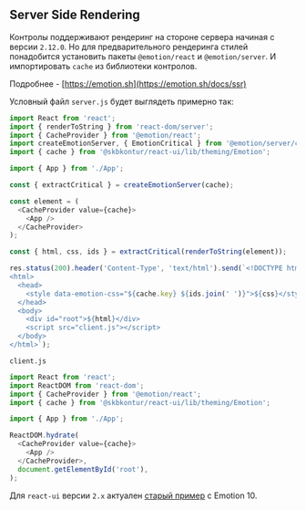 
<Meta title="Information/Server Side Rendering" />

## Server Side Rendering

Контролы поддерживают рендеринг на стороне сервера начиная с версии `2.12.0`.
Но для предварительного рендеринга стилей понадобится установить пакеты `@emotion/react` и `@emotion/server`. И импортировать `cache` из библиотеки контролов.

Подробнее - [https://emotion.sh](https://emotion.sh/docs/ssr)

Условный файл `server.js` будет выглядеть примерно так:

```typescript static
import React from 'react';
import { renderToString } from 'react-dom/server';
import { CacheProvider } from '@emotion/react';
import createEmotionServer, { EmotionCritical } from '@emotion/server/create-instance';
import { cache } from '@skbkontur/react-ui/lib/theming/Emotion';

import { App } from './App';

const { extractCritical } = createEmotionServer(cache);

const element = (
  <CacheProvider value={cache}>
    <App />
  </CacheProvider>
);

const { html, css, ids } = extractCritical(renderToString(element));

res.status(200).header('Content-Type', 'text/html').send(`<!DOCTYPE html>
<html>
  <head>
    <style data-emotion-css="${cache.key} ${ids.join(' ')}">${css}</style>
  </head>
  <body>
    <div id="root">${html}</div>
    <script src="client.js"></script>
  </body>
</html>`);
```

`client.js`

```typescript static
import React from 'react';
import ReactDOM from 'react-dom';
import { CacheProvider } from '@emotion/react';
import { cache } from '@skbkontur/react-ui/lib/theming/Emotion';

import { App } from './App';

ReactDOM.hydrate(
  <CacheProvider value={cache}>
    <App />
  </CacheProvider>,
  document.getElementById('root'),
);
```

Для `react-ui` версии `2.x` актуален [старый пример](https://github.com/skbkontur/retail-ui/blob/2.x/packages/react-ui/SSR.md) с Emotion 10.
